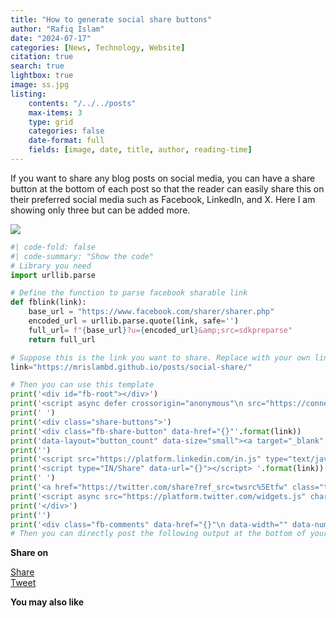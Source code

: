 ```yaml
---
title: "How to generate social share buttons"
author: "Rafiq Islam"
date: "2024-07-17"
categories: [News, Technology, Website]
citation: true
search: true
lightbox: true
image: ss.jpg
listing: 
    contents: "/../../posts"
    max-items: 3
    type: grid
    categories: false
    date-format: full
    fields: [image, date, title, author, reading-time]
---  
```


<script async src="https://pagead2.googlesyndication.com/pagead/js/adsbygoogle.js?client=ca-pub-6878992848042528"
     crossorigin="anonymous"></script>  

<p style="align: justify">If you want to share any blog posts on social media, you can have a share button at the bottom of each post so that the reader can easily share this on their preferred social media such as Facebook, LinkedIn, and X. Here I am showing only three but can be added more.  </p>

![](/posts/social-share/ss.jpg){.preview-class}  

```python
#| code-fold: false
#| code-summary: "Show the code"  
# Library you need
import urllib.parse

# Define the function to parse facebook sharable link
def fblink(link):
    base_url = "https://www.facebook.com/sharer/sharer.php"
    encoded_url = urllib.parse.quote(link, safe='')
    full_url= f"{base_url}?u={encoded_url}&amp;src=sdkpreparse"
    return full_url  

# Suppose this is the link you want to share. Replace with your own link  
link="https://mrislambd.github.io/posts/social-share/"

# Then you can use this template
print('<div id="fb-root"></div>')
print('<script async defer crossorigin="anonymous"\n src="https://connect.facebook.net/en_US/sdk.js#xfbml=1&version=v20.0"></script>')
print(' ')
print('<div class="share-buttons">')
print('<div class="fb-share-button" data-href="{}"'.format(link))
print('data-layout="button_count" data-size="small"><a target="_blank" \n href="{}" \n class="fb-xfbml-parse-ignore">Share</a></div>'.format(fblink(link)))
print('')
print('<script src="https://platform.linkedin.com/in.js" type="text/javascript">lang: en_US</script>')
print('<script type="IN/Share" data-url="{}"></script> '.format(link)) 
print(' ')
print('<a href="https://twitter.com/share?ref_src=twsrc%5Etfw" class="twitter-share-button" \n data-url="{}" data-show-count="true">Tweet</a>'.format(link))
print('<script async src="https://platform.twitter.com/widgets.js" charset="utf-8"></script>')
print('</div>')
print('')
print('<div class="fb-comments" data-href="{}"\n data-width="" data-numposts="5"></div>'.format(link)) 
# Then you can directly post the following output at the bottom of your page 
```  


**Share on**  

<div id="fb-root"></div>
<script async defer crossorigin="anonymous"
 src="https://connect.facebook.net/en_US/sdk.js#xfbml=1&version=v20.0"></script>
 
<div class="share-buttons">
<div class="fb-share-button" data-href="https://mrislambd.github.io/posts/socialshare/"
data-layout="button_count" data-size="small"><a target="_blank" 
 href="https://www.facebook.com/sharer/sharer.php?u=https%3A%2F%2Fmrislambd.github.io%2Fposts%2Fsocialshare%2F&amp;src=sdkpreparse" 
 class="fb-xfbml-parse-ignore">Share</a></div>

<script src="https://platform.linkedin.com/in.js" type="text/javascript">lang: en_US</script>
<script type="IN/Share" data-url="https://mrislambd.github.io/posts/socialshare/"></script> 
 
<a href="https://twitter.com/share?ref_src=twsrc%5Etfw" class="twitter-share-button" 
 data-url="https://mrislambd.github.io/posts/socialshare/" data-show-count="true">Tweet</a>
<script async src="https://platform.twitter.com/widgets.js" charset="utf-8"></script>
</div>

<div class="fb-comments" data-href="https://mrislambd.github.io/posts/socialshare/"
 data-width="" data-numposts="5"></div>



  


**You may also like**  